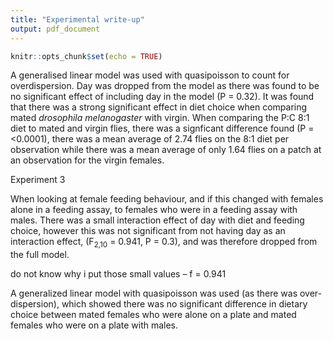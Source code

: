 ```yaml
---
title: "Experimental write-up"
output: pdf_document
---
```


```r
knitr::opts_chunk$set(echo = TRUE)
```


A generalised linear model was used with quasipoisson to count for overdispersion. Day was dropped from the model as there was found to be no significant effect of including day in the model (P = 0.32). 
It was found that there was a strong significant effect in diet choice when comparing mated *drosophila melanogaster* with virgin. When comparing the P:C 8:1 diet to mated and virgin flies, there was a signficant difference found (P = <0.0001), there was a mean average of 2.74 flies on the 8:1 diet per observation while there was a mean average of only 1.64 flies on a patch at an observation for the virgin females. 




Experiment 3 

When looking at female feeding behaviour, and if this changed with females alone in a feeding assay, to females who were in a feeding assay with males. There was a small interaction effect of day with diet and feeding choice, however this was not significant from not having day as an interaction effect, (F~2,10~ = 0.941, P = 0.3), and was therefore dropped from the full model. 

do not know why i put those small values -- f = 0.941

A generalized linear model with quasipoisson was used (as there was over-dispersion), which showed there was no significant difference in dietary choice between mated females who were alone on a plate and mated females who were on a plate with males. 